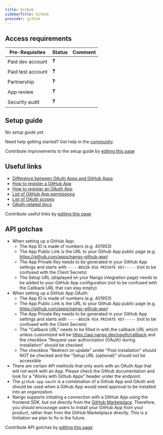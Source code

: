 ```yaml
---
title: GitHub
sidebarTitle: GitHub
provider: github
---
```




<Overview />
<PreBuiltTooling provider={providers[pageMetadata.provider]} />
<PreBuiltUseCases />

## Access requirements
| Pre-Requisites | Status | Comment|
| - | - | - |
| Paid dev account | ❓ |  |
| Paid test account | ❓ |  |
| Partnership | ❓ | |
| App review | ❓ |  |
| Security audit | ❓ | |


## Setup guide

_No setup guide yet._

<Tip>Need help getting started? Get help in the [community](https://nango.dev/slack).</Tip>

<Note>Contribute improvements to the setup guide by [editing this page](https://github.com/nangohq/nango/tree/master/docs-v2/integrations/all/github.mdx)</Note>


## Useful links

-   [Difference between OAuth Apps and GitHub Apps](https://docs.github.com/en/apps/oauth-apps/building-oauth-apps/differences-between-github-apps-and-oauth-apps)
-   [How to register a GitHub App](https://docs.github.com/en/apps/creating-github-apps/registering-a-github-app/registering-a-github-app)
-   [How to register an OAuth App](https://docs.github.com/en/apps/oauth-apps/building-oauth-apps/creating-an-oauth-app)
-   [List of GitHub App permissions](https://docs.github.com/en/rest/overview/permissions-required-for-github-apps)
-   [List of OAuth scopes](https://docs.github.com/en/apps/oauth-apps/building-oauth-apps/scopes-for-oauth-apps#available-scopes)
-   [OAuth-related docs](https://docs.github.com/en/apps/oauth-apps/building-oauth-apps/authorizing-oauth-apps)

<Note>Contribute useful links by [editing this page](https://github.com/nangohq/nango/tree/master/docs-v2/integrations/all/github.mdx)</Note>

## API gotchas

-   When setting up a GitHub App:
    - The App ID is made of numbers (e.g. 401953)
    - The App Public Link is the URL to your Github App public page (e.g. https://github.com/apps/nango-github-app)
    - The App Private Key needs to be generated in your GitHub App settings and starts with `-----BEGIN RSA PRIVATE KEY-----` (not to be confused with the Client Secrets)
    - The Setup URL (displayed on your Nango integration page) needs to be added to your GitHub App configuration (not to be confused with the Callback URL that can stay empty)
-   When setting up a GitHub App OAuth:
    - The App ID is made of numbers (e.g. 401953)
    - The App Public Link is the URL to your Github App public page (e.g. https://github.com/apps/nango-github-app)
    - The App Private Key needs to be generated in your GitHub App settings and starts with `-----BEGIN RSA PRIVATE KEY-----` (not to be confused with the Client Secrets)
    - The "Callback URL" needs to be filled in with the callback URL which unless customized will be https://api.nango.dev/oauth/callback and the checkbox "Request user authorization (OAuth) during installation" should be checked
    - The checkbox "Redirect on update" under "Post installation" should NOT be checked and the "Setup URL (optional)" should not be accessible
-   There are certain API methods that only work with an OAuth App that will not work with an App. Please check the Github documentation and look for a "Works with Github Apps" header under the endpoint.
-   The `github-app-oauth` is a combination of a Github App and OAuth and should be used when a Github App would need approval to be installed into an organization.
-   Nango supports initiating a connection with a GitHub App using the frontend SDK, but not directly from the [GitHub Marketplace](https://github.com/marketplace). Therefore, you should encourage users to install your GitHub App from your product, rather than from the GitHub Marketplace directly. This is a limitation we plan to fix in the future.

<Note>Contribute API gotchas by [editing this page](https://github.com/nangohq/nango/tree/master/docs-v2/integrations/all/github.mdx)</Note>
